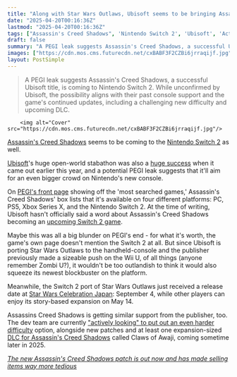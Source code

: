 ```yaml
---
title: "Along with Star Wars Outlaws, Ubisoft seems to be bringing Assassin's Creed Shadows to Nintendo Switch 2 according to PEGI"
date: "2025-04-20T00:16:36Z"
lastmod: "2025-04-20T00:16:36Z"
tags: ["Assassin's Creed Shadows", 'Nintendo Switch 2', 'Ubisoft', 'Action RPG', 'Open-World']
draft: false
summary: "A PEGI leak suggests Assassin's Creed Shadows, a successful Ubisoft title, is coming to Nintendo Switch 2.  While unconfirmed by Ubisoft, the possibility aligns with their past console support and the game's continued updates, including a challenging new difficulty and upcoming DLC."
images: ["https://cdn.mos.cms.futurecdn.net/cxBABF3F2CZBi6jrraqijf.jpg"]
layout: PostSimple
---
```

> A PEGI leak suggests Assassin's Creed Shadows, a successful Ubisoft title, is coming to Nintendo Switch 2.  While unconfirmed by Ubisoft, the possibility aligns with their past console support and the game's continued updates, including a challenging new difficulty and upcoming DLC.


        <img alt="Cover" src="https://cdn.mos.cms.futurecdn.net/cxBABF3F2CZBi6jrraqijf.jpg"/>
        
[Assassin's Creed Shadows](https://www.gamesradar.com/assassins-creed-shadows-guide/) seems to be coming to the [Nintendo Switch 2](https://www.gamesradar.com/nintendo-switch-2-guide/) as well.

[Ubisoft](https://www.gamesradar.com/tag/ubisoft/)'s huge open-world stabathon was also a [huge success](https://www.gamesradar.com/games/assassin-s-creed/assassins-creed-shadows-has-been-the-best-selling-game-in-the-us-for-each-of-its-first-3-weeks-on-market/) when it came out earlier this year, and a potential PEGI leak suggests that it'll aim for an even bigger crowd on Nintendo's new console.

On [PEGI's front page](https://pegi.info/) showing off the 'most searched games,' Assassin's Creed Shadows' box lists that it's available on four different platforms: PC, PS5, Xbox Series X, and the Nintendo Switch 2. At the time of writing, Ubisoft hasn't officially said a word about Assassin's Creed Shadows becoming an [upcoming Switch 2 game](https://www.gamesradar.com/upcoming-switch-2-games/).

Maybe this was all a big blunder on PEGI's end - for what it's worth, the game's own page doesn't mention the Switch 2 at all. But since Ubisoft is porting Star Wars Outlaws to the handheld-console and the publisher previously made a sizeable push on the Wii U, of all things (anyone remember Zombi U?), it wouldn't be too outlandish to think it would also squeeze its newest blockbuster on the platform.

Meanwhile, the Switch 2 port of Star Wars Outlaws just received a release date at [Star Wars Celebration Japan](https://www.gamesradar.com/entertainment/star-wars-tv-shows/star-wars-celebration-2025-announcements-panels-mandalorian-and-grogu-ahsoka-andor/): September 4, while other players can enjoy its story-based expansion on May 14.

Assassins Creed Shadows is getting similar support from the publisher, too. The dev team are currently ["actively looking" to put out an even harder difficulty](https://www.gamesradar.com/games/assassin-s-creed/assassins-creed-shadows-devs-actively-looking-at-an-even-harder-difficulty-mode-for-the-rpg-how-challenging-do-you-want-it/) option, alongside new patches and at least one expansion-sized [DLC for Assassin's Creed Shadows](https://www.gamesradar.com/games/assassin-s-creed/assassins-creed-shadows-roadmap/) called Claws of Awaji, coming sometime later in 2025.

[<em>The new Assassin's Creed Shadows patch is out now and has made selling items way more tedious</em>](https://www.gamesradar.com/games/assassin-s-creed/the-new-assassins-creed-shadows-patch-is-out-now-and-has-made-selling-items-way-more-tedious/)
        
